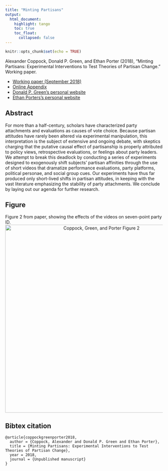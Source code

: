 ```yaml
---
title: "Minting Partisans"
output: 
  html_document:
    highlight: tango
    toc: true
    toc_float:
      collapsed: false
---
```


```r
knitr::opts_chunk$set(echo = TRUE)
```

Alexander Coppock, Donald P. Green, and Ethan Porter (2018), "Minting Partisans: Experimental Interventions to Test Theories of Partisan Change." Working paper.

- [Working paper (September 2018)](papers/CGP_minting.pdf)
- [Online Appendix](papers/CGP_minting_appendix.pdf)
- [Donald P. Green's personal website](https://sites.google.com/site/donaldpgreen/)
- [Ethan Porters's personal website](http://www.ethanporter.com/)

## Abstract

For more than a half-century, scholars have characterized party attachments and evaluations as causes of vote choice. Because partisan attitudes have rarely been altered via experimental manipulation, this interpretation is the subject of extensive and ongoing debate, with skeptics charging that the putative causal effect of partisanship is properly attributed to policy views, retrospective evaluations, or feelings about party leaders. We attempt to break this deadlock by conducting a series of experiments designed to exogenously shift subjects' partisan affinities through the use of short videos that dramatize performance evaluations, party platforms, political personae, and social group cues. Our experiments have thus far produced only short-lived shifts in partisan attitudes, in keeping with the vast literature emphasizing the stability of party attachments. We conclude by laying out our agenda for further research.

## Figure

Figure 2 from paper, showing the effects of the videos on seven-point party ID.
<center><img src="images/pid_7_post.png" alt="Coppock, Green, and Porter Figure 2" width="600"></center>

## Bibtex citation

```
@article{coppockgreenporter2018,
  author = {Coppock, Alexander and Donald P. Green and Ethan Porter},
  title = {Minting Partisans: Experimental Interventions to Test Theories of Partisan Change},
  year = 2018,
  journal = {Unpublished manuscript}
}
```
